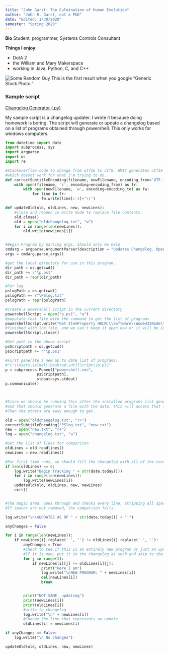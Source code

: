 ```yaml
---
title: "John Garst: The Culmination of Human Evolution"
author: "John R. Garst, not a PhD"
date: "Edited: 1/30/2020"
semester: "Spring 2020"
---
```


**Bio**
    Student, programmer, Systems Controls Consultant

**Things I enjoy**:

  -  DotA 2
  -  the William and Mary Makerspace
  -  working in Java, Python, C, and C++


![](https://edit.co.uk/uploads/2016/12/Image-2-Alternatives-to-stock-photography-Thinkstock.jpg 'Some Random Guy')
This is the first result when you google "Generic Stock Photo."

### Sample script
[Changelog Generator (.py)](scripts/changelog_generator.py)

My sample script is a changelog updater.
I wrote it because doing homework is boring.
The script will generate or update a changelog based on a list of programs obtained through powershell.
This only works for windows computers.

```python
from datetime import date
import subprocess, sys
import argparse
import os
import re

#Stackoverflow code to change from utf16 to utf8. WMIC generates utf16 for installed programs list,
#which doesnt work for what I'm trying to do.
def correctSubtitleEncoding(filename, newFilename, encoding_from='UTF-16', encoding_to='UTF-8'):
    with open(filename, 'r', encoding=encoding_from) as fr:
        with open(newFilename, 'w', encoding=encoding_to) as fw:
            for line in fr:
                fw.write(line[:-1]+'\r')

def updateOld(old, oldLines, new, newLines):
    #close and reopen in write mode to replace file contents.
    old.close()
    old = open("oldchangelog.txt", "w")
    for i in range(len(newLines)):
        old.write(newLines[i])


#Begin Program by parsing args. Should only be help.
cmdarg = argparse.ArgumentParser(description = "Updates Changelog. Open the script and change the path to the powershell file to match your computer's requirements \n You will need to do the same in the .ps1 file.")
args = cmdarg.parse_args()

#get the local directory for use in this program.
dir_path = os.getcwd()
dir_path += r"\p.ps1"
dir_path = repr(dir_path)

#For log
pslogPath = os.getcwd()
pslogPath += r"\PSlog.txt"
pslogPath = repr(pslogPath)

#create a powershell script in the current directory
powershellScript = open("p.ps1", "w")
#populate that file with the command to get the list of programs
powershellScript.write("Get-ItemProperty HKLM:\\Software\\Wow6432Node\\Microsoft\\Windows\\CurrentVersion\\Uninstall\\* | Select-Object DisplayName, DisplayVersion | Format-Table -AutoSize > " + pslogPath)
#finished with the file, and we can't keep it open now or it will be in use when we try to execute it.
powershellScript.close()

#Get path to the above script
psScriptpath = os.getcwd()
psScriptpath += r'\p.ps1'

#First generate a new up to date list of programs.
#"C:\\Users\\elkel\\Desktop\\UtilScript\\p.ps1"
p = subprocess.Popen(["powershell.exe",
              psScriptpath],
              stdout=sys.stdout)
p.communicate()



#Since we should be running this after the installed programs list generator,
#and that should generate a file with the date, this will access that file.
#Then the others are easy enough to get.

old = open("oldchangelog.txt", "r+")
correctSubtitleEncoding("PSlog.txt", "new.txt")
new = open("new.txt", "r+")
log = open("changelog.txt", "a")

#Get the list of lines for comparison
oldLines = old.readlines()
newLines = new.readlines()

#For first time runs, we should fill the changelog with all of the contents from the newLines list.
if len(oldLines) == 0:
    log.write("Begin Tracking " + str(date.today()))
    for i in range(len(newLines)):
        log.write(newLines[i])
    updateOld(old, oldLines, new, newLines)
    exit()


#The magic area. Goes through and checks every line, stripping all space characters and comparing them.
#If spaces are not removed, the comparison fails.

log.write("\n\nUPDATES AS OF " + str(date.today()) + ":")

anyChanges = False

for i in range(len(newLines)):
    if newLines[i].replace(' ', '') != oldLines[i].replace(' ', ''):
        anyChanges = True
        #Check to see if this is an entirely new program or just an updated version of an old one.
        #If it is new, put it in the changelog as such and skip to the next line
        for j in range(3):
            if newLines[i][j] != oldLines[i][j]:
                print("Here I am")
                log.write("\nNEW PROGRAM: " + newLines[i])
                del(newLines[i])
                break


        print("NOT SAME, updating")
        print(newLines[i])
        print(oldLines[i])
        #write to changelog
        log.write("\n" + newLines[i])
        #Change the line that represents an update
        oldLines[i] = newLines[i]

if anyChanges == False:
    log.write("\n No Changes")

updateOld(old, oldLines, new, newLines)
```
